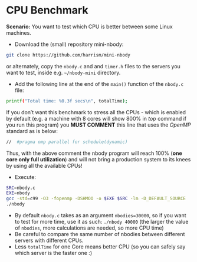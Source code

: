 # CPU Benchmark

**Scenario:** You want to test which CPU is better between some Linux machines.

- Download the (small) repository mini-nbody:
```bash
git clone https://github.com/harrism/mini-nbody
```

or alternately, copy the `nbody.c` and and `timer.h` files
to the servers you want to test, inside e.g. `~/nbody-mini` directory.

- Add the following line at the end of the `main()` function of the `nbody.c` file:
```bash
printf("Total time: %0.3f secs\n", totalTime);
```


:::{.callout-important}
If you don't want this benchmark to stress all the CPUs - which is enabled by default (e.g. a machine with 8 cores will show 800% in *top* command if you run this program) you **MUST COMMENT** this line that uses the *OpenMP* standard as is below:
```bash
//  #pragma omp parallel for schedule(dynamic)
```

Thus, with the above comment the nbody program will reach 100% (**one core only full utilization**) and will not bring a production system to its knees by using all the available CPUs!
:::

- Execute:
```bash
SRC=nbody.c
EXE=nbody
gcc -std=c99 -O3 -fopenmp -DSHMOO -o $EXE $SRC -lm -D_DEFAULT_SOURCE
./nbody
```

:::{.callout-note}
- By default `nbody.c` takes as an argument `nbodies=30000`, so if you want to test for more time, use it as such:
`./nbody 40000` (the larger the value of `nbodies`, more calculations are needed, so more CPU time)
- Be careful to compare the same number of nbodies between different servers with different CPUs.
- Less `totalTime` for one Core means better CPU (so you can safely say which server is the faster one :)
:::
